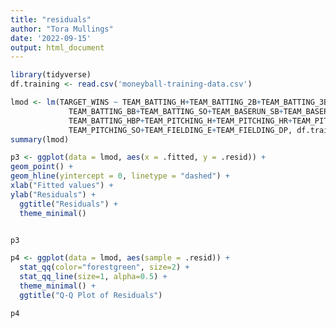 ---
title: "residuals"
author: "Tora Mullings"
date: '2022-09-15'
output: html_document
---

```{r}
library(tidyverse)
df.training <- read.csv('moneyball-training-data.csv')
```


```{r}
lmod <- lm(TARGET_WINS ~ TEAM_BATTING_H+TEAM_BATTING_2B+TEAM_BATTING_3B+TEAM_BATTING_HR+
             TEAM_BATTING_BB+TEAM_BATTING_SO+TEAM_BASERUN_SB+TEAM_BASERUN_CS+
             TEAM_BATTING_HBP+TEAM_PITCHING_H+TEAM_PITCHING_HR+TEAM_PITCHING_BB+
             TEAM_PITCHING_SO+TEAM_FIELDING_E+TEAM_FIELDING_DP, df.training)
summary(lmod)
```

```{r}
p3 <- ggplot(data = lmod, aes(x = .fitted, y = .resid)) +
geom_point() +
geom_hline(yintercept = 0, linetype = "dashed") +
xlab("Fitted values") +
ylab("Residuals") +
  ggtitle("Residuals") +
  theme_minimal()


p3
```

```{r}
p4 <- ggplot(data = lmod, aes(sample = .resid)) +
  stat_qq(color="forestgreen", size=2) +
  stat_qq_line(size=1, alpha=0.5) +
  theme_minimal() +
  ggtitle("Q-Q Plot of Residuals")

p4
```



